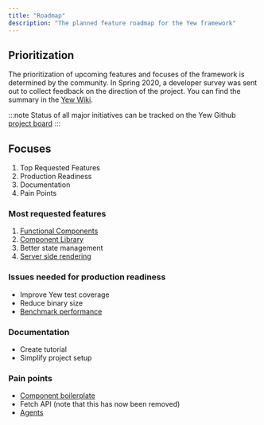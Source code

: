 ```yaml
---
title: "Roadmap"
description: "The planned feature roadmap for the Yew framework"
---
```


## Prioritization

The prioritization of upcoming features and focuses of the framework is determined by the community. 
In Spring 2020, a developer survey was sent out to collect feedback on the direction of the project. 
You can find the summary in the [Yew Wiki](https://github.com/yewstack/yew/wiki/Dev-Survey-%5BSpring-2020%5D).

:::note
Status of all major initiatives can be tracked on the Yew Github [project board](https://github.com/yewstack/yew/projects)
:::

## Focuses

1. Top Requested Features
2. Production Readiness
3. Documentation
4. Pain Points

### Most requested features

1. [Functional Components](https://github.com/yewstack/yew/projects/3)
2. [Component Library](https://github.com/yewstack/yew/projects/4)
3. Better state management
4. [Server side rendering](https://github.com/yewstack/yew/projects/5)

### Issues needed for production readiness

* Improve Yew test coverage
* Reduce binary size
* [Benchmark performance](https://github.com/yewstack/yew/issues/5)

### Documentation

* Create tutorial
* Simplify project setup

### Pain points

* [Component boilerplate](https://github.com/yewstack/yew/issues/830)
* Fetch API (note that this has now been removed)
* [Agents](https://github.com/yewstack/yew/projects/6)

